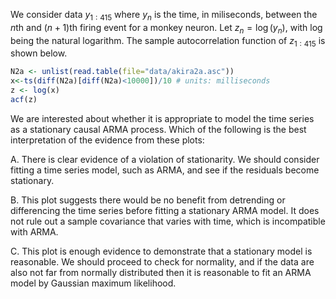 
We consider data $y_{1:415}$ where $y_n$ is the time, in miliseconds, between the $n$th and $(n+1)$th firing event for a monkey neuron.
Let $z_n = \log(y_n)$, with $\log$ being the natural logarithm.
The sample autocorrelation function of $z_{1:415}$ is shown below.

```r
N2a <- unlist(read.table(file="data/akira2a.asc"))
x<-ts(diff(N2a)[diff(N2a)<10000])/10 # units: milliseconds
z <- log(x)
acf(z)
```

We are interested about whether it is appropriate to model the time series as a stationary causal ARMA process. Which of the following is the best interpretation of the evidence from these plots:

A. There is clear evidence of a violation of stationarity. We should consider fitting a time series model, such as ARMA, and see if the residuals become stationary.

B. This plot suggests there would be no benefit from detrending or differencing the time series before fitting a stationary ARMA model. It does not rule out a sample covariance that varies with time, which is incompatible with ARMA.

C. This plot is enough evidence to demonstrate that a stationary model is reasonable. We should proceed to check for normality, and if the data are also not far from normally distributed then it is reasonable to fit an ARMA model by Gaussian maximum likelihood.

